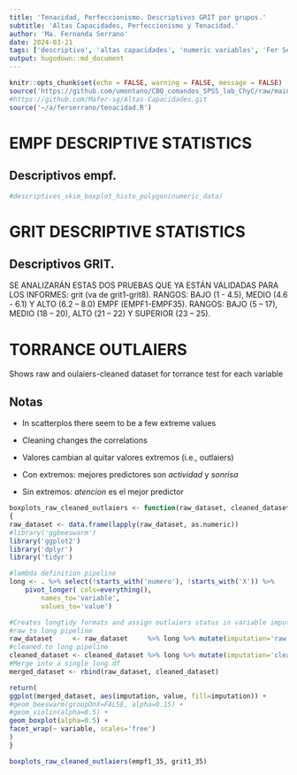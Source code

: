 ```yaml
---
title: 'Tenacidad, Perfeccionismo. Descriptivos GRIT por grupos.'
subtitle: 'Altas Capacidades, Perfeccionismo y Tenacidad.'
author: 'Ma. Fernanda Serrano'
date: 2024-03-21
tags: ['descriptivo', 'altas capacidades', 'numeric variables', 'Fer Serrano', 'tenacidad', 'perfeccionismo']
output: hugodown::md_document
---
```


```r
knitr::opts_chunk$set(echo = FALSE, warning = FALSE, message = FALSE)
source('https://github.com/umontano/CBQ_comandos_SPSS_lab_ChyC/raw/main/correlation_graphics.R')
#https://github.com/Mafer-sg/Altas-Capacidades.git
source('~/a/ferserrano/tenacidad.R')
```
# EMPF DESCRIPTIVE STATISTICS
## Descriptivos empf.
```r
#descriptives_skim_boxplot_histo_polygon(numeric_data)
```


# GRIT DESCRIPTIVE STATISTICS
## Descriptivos GRIT.
SE ANALIZARÁN ESTAS DOS PRUEBAS QUE YA ESTÁN VALIDADAS PARA LOS INFORMES: grit (va de grit1-grit8). 
RANGOS: BAJO (1 - 4.5), MEDIO (4.6 - 6.1) Y ALTO (6.2 – 8.0) 
EMPF (EMPF1-EMPF35). RANGOS: BAJO (5 – 17), MEDIO (18 – 20), ALTO (21 – 22) Y SUPERIOR (23 – 25). 



# TORRANCE OUTLAIERS
Shows raw and oulaiers-cleaned dataset for torrance test for each variable

## Notas
* In scatterplos there seem to be a few extreme values
* Cleaning changes the correlations

- Valores cambian al quitar valores extremos (i.e., outlaiers)
- Con extremos:
mejores predictores son *actividad* y *sonrisa*
- Sin extremos:
*atencion* es el mejor predictor


```r

boxplots_raw_cleaned_outlaiers <- function(raw_dataset, cleaned_dataset)
{
raw_dataset <- data.frame(lapply(raw_dataset, as.numeric))
#library('ggbeeswarm')
library('ggplot2')
library('dplyr')
library('tidyr')

#lambda definition pipeline
long <- . %>% select(!starts_with('numero'), !starts_with('X')) %>%
	pivot_longer( cols=everything(),
		names_to='variable',
		values_to='value')

#Creates longtidy formats and assign outlaiers status in variable imputation
#raw to long pipeline
raw_dataset     <- raw_dataset     %>% long %>% mutate(imputation='raw')
#cleaned to long pipeline
cleaned_dataset <- cleaned_dataset %>% long %>% mutate(imputation='cleaned')
#Merge into a single long df
merged_dataset <- rbind(raw_dataset, cleaned_dataset)

return(
ggplot(merged_dataset, aes(imputation, value, fill=imputation)) +
#geom_beeswarm(groupOnX=FALSE, alpha=0.15) +
#geom_violin(alpha=0.5) +
geom_boxplot(alpha=0.5) +
facet_wrap(~ variable, scales='free')
)
}

boxplots_raw_cleaned_outlaiers(empf1_35, grit1_35)

```
